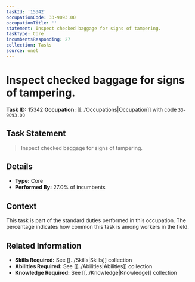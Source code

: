 ```yaml
---
taskId: '15342'
occupationCode: 33-9093.00
occupationTitle: ''
statement: Inspect checked baggage for signs of tampering.
taskType: Core
incumbentsResponding: 27
collection: Tasks
source: onet
---
```

# Inspect checked baggage for signs of tampering.

**Task ID:** 15342
**Occupation:** [[../Occupations|Occupation]] with code `33-9093.00`

## Task Statement

> Inspect checked baggage for signs of tampering.

## Details

- **Type:** Core
- **Performed By:** 27.0% of incumbents

## Context

This task is part of the standard duties performed in this occupation. The percentage indicates how common this task is among workers in the field.

## Related Information

- **Skills Required:** See [[../Skills|Skills]] collection
- **Abilities Required:** See [[../Abilities|Abilities]] collection
- **Knowledge Required:** See [[../Knowledge|Knowledge]] collection
